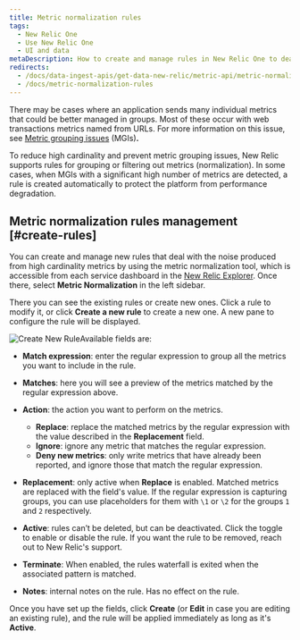 ```yaml
---
title: Metric normalization rules
tags:
  - New Relic One
  - Use New Relic One
  - UI and data
metaDescription: How to create and manage rules in New Relic One to deal with noise from high cardinality metrics and prevent metric grouping issues (MGIs).
redirects:
  - /docs/data-ingest-apis/get-data-new-relic/metric-api/metric-normalization-rules
  - /docs/metric-normalization-rules
---
```



There may be cases where an application sends many individual metrics that could be better managed in groups. Most of these occur with web transactions metrics named from URLs. For more information on this issue, see [Metric grouping issues](/docs/using-new-relic/cross-product-functions/troubleshooting/metric-grouping-issues) (MGIs)**.**

To reduce high cardinality and prevent metric grouping issues, New Relic supports rules for grouping or filtering out metrics (normalization). In some cases, when MGIs with a significant high number of metrics are detected, a rule is created automatically to protect the platform from performance degradation.

## Metric normalization rules management [#create-rules]

You can create and manage new rules that deal with the noise produced from high cardinality metrics by using the metric normalization tool, which is accessible from each service dashboard in the [New Relic Explorer](/docs/new-relic-one/use-new-relic-one/ui-data/new-relic-one-entity-explorer-view-performance-across-apps-services-hosts). Once there, select **Metric Normalization** in the left sidebar.

There you can see the existing rules or create new ones. Click a rule to modify it, or click **Create a new rule** to create a new one. A new pane to configure the rule will be displayed.

<ImageSizing width="324px" height="352px"><img src={createNewRuleWindow} title="create new rule.png" alt="Create New Rule"/></ImageSizing>Available fields are:

* **Match expression**: enter the regular expression to group all the metrics you want to include in the rule.
* **Matches**: here you will see a preview of the metrics matched by the regular expression above.
* **Action**: the action you want to perform on the metrics.

  * **Replace**: replace the matched metrics by the regular expression with the value described in the **Replacement** field.
  * **Ignore**: ignore any metric that matches the regular expression.
  * **Deny new metrics**: only write metrics that have already been reported, and ignore those that match the regular expression.
* **Replacement**: only active when **Replace** is enabled. Matched metrics are replaced with the field's value. If the regular expression is capturing groups, you can use placeholders for them with `\1` or `\2` for the groups `1` and `2` respectively.
* **Active**: rules can’t be deleted, but can be deactivated. Click the toggle to enable or disable the rule. If you want the rule to be removed, reach out to New Relic's support.
* **Terminate**: When enabled, the rules waterfall is exited when the associated pattern is matched.
* **Notes**: internal notes on the rule. Has no effect on the rule.

Once you have set up the fields, click **Create** (or **Edit** in case you are editing an existing rule), and the rule will be applied immediately as long as it's **Active**.
